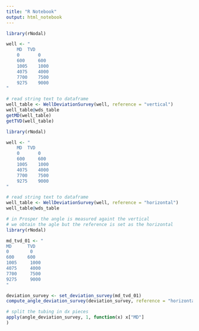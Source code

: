 ```yaml
---
title: "R Notebook"
output: html_notebook
---
```


```r
library(rNodal)

well <- "
    MD	TVD
    0	    0
    600	    600
    1005	1000
    4075	4000
    7700	7500
    9275	9000
"

# read string text to dataframe
well_table <- WellDeviationSurvey(well, reference = "vertical")
well_table@wds_table
getMD(well_table)
getTVD(well_table)
```




```r
library(rNodal)

well <- "
    MD	TVD
    0	    0
    600	    600
    1005	1000
    4075	4000
    7700	7500
    9275	9000
"

# read string text to dataframe
well_table <- WellDeviationSurvey(well, reference = "horizontal")
well_table@wds_table
```










```r
# in Prosper the angle is measured againt the vertical
# we obtain the agle but the reference is set as the horizontal
library(rNodal)

md_tvd_01 <- "
MD      TVD 
0	     0	 
600	    600
1005	 1000
4075	 4000
7700	 7500
9275	 9000
"

deviation_survey <- set_deviation_survey(md_tvd_01)
compute_angle_deviation_survey(deviation_survey, reference = "horizontal")
```


```r
# split the tubing in dx pieces
apply(angle_deviation_survey, 1, function(x) x["MD"] 
)
```
